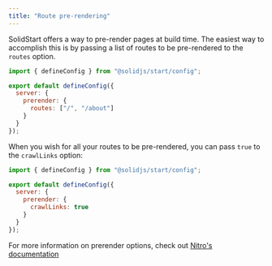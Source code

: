 ```yaml
---
title: "Route pre-rendering"
---
```


SolidStart offers a way to pre-render pages at build time.
The easiest way to accomplish this is by passing a list of routes to be pre-rendered to the `routes` option.

```js { 6 }
import { defineConfig } from "@solidjs/start/config";

export default defineConfig({
  server: {
    prerender: {
      routes: ["/", "/about"]
    }
  }
});
```

When you wish for all your routes to be pre-rendered, you can pass `true` to the `crawlLinks` option:

```js { 6 }
import { defineConfig } from "@solidjs/start/config";

export default defineConfig({
  server: {
    prerender: {
      crawlLinks: true
    }
  }
});
```

For more information on prerender options, check out [Nitro's documentation](https://nitro.unjs.io/config#prerender)
